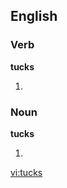 ==English==

===Verb===
'''tucks'''

# {{third-person singular of|[[tuck]]}}

===Noun===
'''tucks'''

# {{plural of|[[tuck]]}}

[[vi:tucks]]